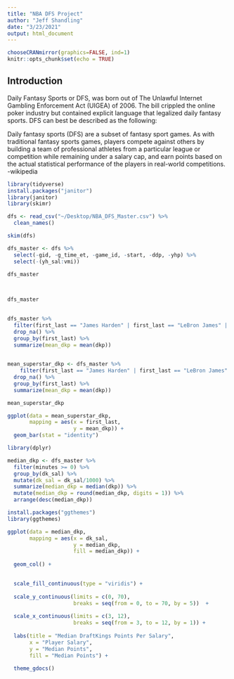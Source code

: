 ```yaml
---
title: "NBA DFS Project"
author: "Jeff Shandling"
date: "3/23/2021"
output: html_document
---
```


```r
chooseCRANmirror(graphics=FALSE, ind=1)
knitr::opts_chunk$set(echo = TRUE)
```


## Introduction

Daily Fantasy Sports or DFS, was born out of The Unlawful Internet Gambling Enforcement Act (UIGEA) of 2006. The bill crippled the online poker industry but contained explicit language that legalized daily fantasy sports. DFS can best be described as the following:

Daily fantasy sports (DFS) are a subset of fantasy sport games. As with traditional fantasy sports games, players compete against others by building a team of professional athletes from a particular league or competition while remaining under a salary cap, and earn points based on the actual statistical performance of the players in real-world competitions. -wikipedia

```r
library(tidyverse)
install.packages("janitor")
library(janitor)
library(skimr)
```


```r
dfs <- read_csv("~/Desktop/NBA_DFS_Master.csv") %>% 
  clean_names() 
```


```r
skim(dfs)
```


```r
dfs_master <- dfs %>% 
  select(-gid, -g_time_et, -game_id, -start, -ddp, -yhp) %>% 
  select(-(yh_sal:vmi))
```

```r
dfs_master

  

```
```r
dfs_master
  
```



```r
dfs_master %>% 
  filter(first_last == "James Harden" | first_last == "LeBron James" | first_last == "Stephen Curry" | first_last == "Giannis Antetokounmpo") %>% 
  drop_na() %>% 
  group_by(first_last) %>% 
  summarize(mean_dkp = mean(dkp))
  
```
```r
mean_superstar_dkp <- dfs_master %>% 
    filter(first_last == "James Harden" | first_last == "LeBron James" | first_last == "Stephen Curry" | first_last == "Giannis Antetokounmpo") %>% 
  drop_na() %>% 
  group_by(first_last) %>% 
  summarize(mean_dkp = mean(dkp))
```

```r
mean_superstar_dkp
```

```r
ggplot(data = mean_superstar_dkp,
       mapping = aes(x = first_last,
                     y = mean_dkp)) +
  geom_bar(stat = "identity")
```

```r
library(dplyr)
```


```r
median_dkp <- dfs_master %>% 
  filter(minutes >= 0) %>% 
  group_by(dk_sal) %>%
  mutate(dk_sal = dk_sal/1000) %>% 
  summarize(median_dkp = median(dkp)) %>%
  mutate(median_dkp = round(median_dkp, digits = 1)) %>% 
  arrange(desc(median_dkp))
```

```r
install.packages("ggthemes")
library(ggthemes)
```

```r
ggplot(data = median_dkp,
       mapping = aes(x = dk_sal,
                     y = median_dkp,
                     fill = median_dkp)) +
  
  geom_col() +

  
  scale_fill_continuous(type = "viridis") +
  
  scale_y_continuous(limits = c(0, 70),
                     breaks = seq(from = 0, to = 70, by = 5))  +
  
  scale_x_continuous(limits = c(3, 12),
                     breaks = seq(from = 3, to = 12, by = 1)) +
  
  labs(title = "Median DraftKings Points Per Salary",
       x = "Player Salary",
       y = "Median Points",
       fill = "Median Points") +
  
  theme_gdocs()
  


  

  
  
```






